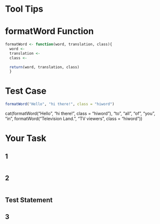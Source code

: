 Tool Tips
========================================================
 
# formatWord Function
```r
formatWord <- function(word, translation, class){
  word <-
  translation <- 
  class <- 
  
  return(word, translation, class)
  }
```

# Test Case
```r
formatWord("Hello", "hi there!", class = "hiword")
```


cat(formatWord("Hello", "hi there!", class = "hiword"), "to", "all", "of", "you", 
    "in", formatWord("Television Land.", "TV viewers", class = "hiword"))

# Your Task 
## 1
```r

```

## 2
```r

```

## Test Statement


## 3
```r

```

